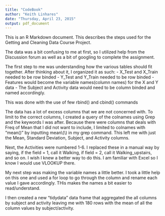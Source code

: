 ```yaml
---
title: "CodeBook"
author: "Keith Linhares"
date: "Thursday, April 23, 2015"
output: pdf_document
---
```


This is an R Markdown document. This describes the steps used for the Getting and Cleaning Data Course Project.

The data was a bit confusing to me at first, so I utilized help from the Discussion forum as 
well as a bit of googling to complete the assignment. 

The first step to me was understanding how the various tables should fit together. After thinking about it, I organized it as such:
- X_Test and X_Train needed to be row binded
- Y_Test and Y_Train needed to be row binded
- Features would become the variable names(column names) for the X and Y data
- The Subject and Activity data would need to be column binded and named accordingly.

This was done with the use of few rbind() and cbind() commands

The data has a lot of excess columns that we are not concerned with. To limit to the correct columns, I created a query of the colnames using Grep and the keywords I was after. Because there were columns that deals with Freq of Mean that I did not want to include, I limited to colnames with "mean()" by inputting mean\\(\\) in my grep command.  This left me with just the Mean, Standard Deviation, Subject, and Activity columns.

Next, the Activities were numbered 1-6. I replaced these in a manual way by saying, if the field = 1, call it Walking, if field = 2, call it Walking_upstairs, and so on. I wish I knew a better way to do this. I am familiar with Excel so I know I would use VLOOKUP there.

My next step was making the variable names a little better. I took a little help on this one and used a for loop to go through the column and rename each value I gave accordingly. THis makes the names a bit easier to read/understand.

I then created a new "tidydata" data frame that aggregated the all columns by subject and activity leaving me with 180 rows with the mean of all the column values by subject/activity.
